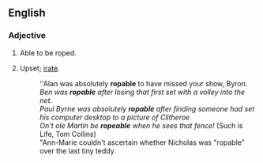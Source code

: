 ==English==

===Adjective===
{{en-adj}}

# {{alternative spelling of|ropeable}} Able to be roped.
# {{idiom|Australian|NZ}} Upset; [[irate]].
#: ''Alan was absolutely '''ropable''' to have missed your show, Byron.
#: ''Ben was '''ropable''' after losing that first set with a volley into the net.''
#: ''Paul Byrne was absolutely '''ropable''' after finding someone had set his computer desktop to a picture of Clitheroe''
#: ''On't ole Martin be '''ropeable''' when he sees that fence!'' (Such is Life, Tom Collins)
#: "Ann-Marie couldn't ascertain whether Nicholas was "ropable" over the last tiny teddy.